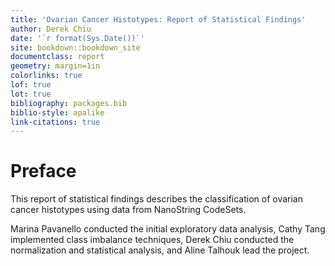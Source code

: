 ```yaml
---
title: 'Ovarian Cancer Histotypes: Report of Statistical Findings'
author: Derek Chiu
date: '`r format(Sys.Date())`'
site: bookdown::bookdown_site
documentclass: report
geometry: margin=1in
colorlinks: true
lof: true
lot: true
bibliography: packages.bib
biblio-style: apalike
link-citations: true
---
```


# Preface {-}

This report of statistical findings describes the classification of ovarian cancer histotypes using data from NanoString CodeSets.

Marina Pavanello conducted the initial exploratory data analysis, Cathy Tang implemented class imbalance techniques, Derek Chiu conducted the normalization and statistical analysis, and Aline Talhouk lead the project.
